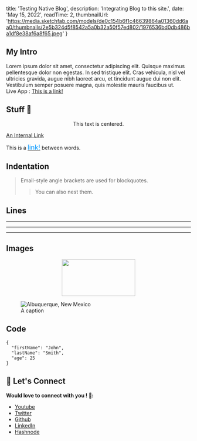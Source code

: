 
  title: 'Testing Native Blog',
  description: 'Integrating Blog to this site.',
  date: 'May 15, 2022',
  readTime: 2,
  thumbnailUrl: 'https://media.sketchfab.com/models/de0c154b6f1c46639864a01360dd6aa0/thumbnails/2e5b324d5f8542a5a0b32a50f57ed802/1976536bd0db486ba1df8e38af6a8f65.jpeg'
}



## My Intro

Lorem ipsum dolor sit amet, consectetur adipiscing elit. Quisque maximus pellentesque dolor non egestas. In sed tristique elit. Cras vehicula, nisl vel ultricies gravida, augue nibh laoreet arcu, et tincidunt augue dui non elit. Vestibulum semper posuere magna, quis molestie mauris faucibus ut.
<br/>
Live App : <font color="blue"><a href="https://hackrnews.vercel.app/" target="_blank">This is a link!</a></font>

## Stuff 🌈
<center>This text is centered.</center>

 
<font color="blue">[An Internal Link](/blog/post-2)</font>



This is a <a href="https://www.markdownguide.org" target="_blank" ><font color="#0096FF" size="4" weight="bold">link!</font></a> between words. 



## Indentation
> Email-style angle brackets are used for blockquotes.
>> You can also nest them.


## Lines
---

***

- - - -

## Images

<p align="center">
  <img src="https://cdn.hashnode.com/res/hashnode/image/upload/v1630348186381/nL3yJaWuQ.gif" width="200" height="100"/>
</p>


<figure>
    <img src="https://cdn.hashnode.com/res/hashnode/image/upload/v1630348186381/nL3yJaWuQ.gif"
         alt="Albuquerque, New Mexico"></img>
    <figcaption>A caption</figcaption>
</figure> 

## Code
```
{
  "firstName": "John",
  "lastName": "Smith",
  "age": 25
}
```

## 🚀 Let's Connect 
**Would love to connect with you ! 👋:**
-  [Youtube](https://www.youtube.com/c/saumyanayak)
-  [Twitter ](https://twitter.com/saumya4real) 
-  [Github](https://github.com/saumya66)
-  [LinkedIn ](https://www.linkedin.com/in/saumya66/) 
-  [Hashnode](https://saumya.hashnode.dev/)